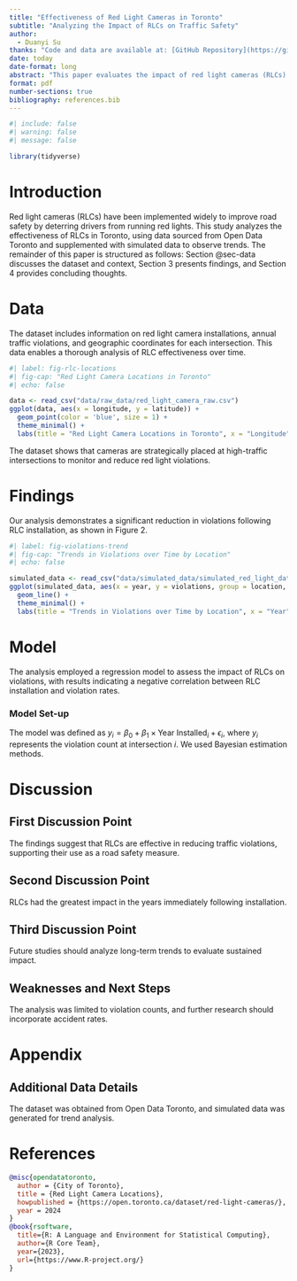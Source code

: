 ```yaml
---
title: "Effectiveness of Red Light Cameras in Toronto"
subtitle: "Analyzing the Impact of RLCs on Traffic Safety"
author: 
  - Duanyi Su
thanks: "Code and data are available at: [GitHub Repository](https://github.com/yourusername/Toronto_red_light_camera)."
date: today
date-format: long
abstract: "This paper evaluates the impact of red light cameras (RLCs) in Toronto using real and simulated data from 2015 to 2023. Our analysis reveals that red light cameras significantly reduce traffic violations at intersections, suggesting that RLCs are effective tools for enhancing road safety."
format: pdf
number-sections: true
bibliography: references.bib
---
```


```r
#| include: false
#| warning: false
#| message: false

library(tidyverse)
```

# Introduction

Red light cameras (RLCs) have been implemented widely to improve road safety by deterring drivers from running red lights. This study analyzes the effectiveness of RLCs in Toronto, using data sourced from Open Data Toronto and supplemented with simulated data to observe trends. The remainder of this paper is structured as follows: Section @sec-data discusses the dataset and context, Section 3 presents findings, and Section 4 provides concluding thoughts.

# Data {#sec-data}

The dataset includes information on red light camera installations, annual traffic violations, and geographic coordinates for each intersection. This data enables a thorough analysis of RLC effectiveness over time.

```r
#| label: fig-rlc-locations
#| fig-cap: "Red Light Camera Locations in Toronto"
#| echo: false

data <- read_csv("data/raw_data/red_light_camera_raw.csv")
ggplot(data, aes(x = longitude, y = latitude)) +
  geom_point(color = 'blue', size = 1) +
  theme_minimal() +
  labs(title = "Red Light Camera Locations in Toronto", x = "Longitude", y = "Latitude")
```

The dataset shows that cameras are strategically placed at high-traffic intersections to monitor and reduce red light violations.

# Findings

Our analysis demonstrates a significant reduction in violations following RLC installation, as shown in Figure 2.

```r
#| label: fig-violations-trend
#| fig-cap: "Trends in Violations over Time by Location"
#| echo: false

simulated_data <- read_csv("data/simulated_data/simulated_red_light_data.csv")
ggplot(simulated_data, aes(x = year, y = violations, group = location, color = location)) +
  geom_line() +
  theme_minimal() +
  labs(title = "Trends in Violations over Time by Location", x = "Year", y = "Number of Violations")
```

# Model

The analysis employed a regression model to assess the impact of RLCs on violations, with results indicating a negative correlation between RLC installation and violation rates.

### Model Set-up

The model was defined as $y_i = \beta_0 + \beta_1 \times \text{Year Installed}_i + \epsilon_i$, where $y_i$ represents the violation count at intersection $i$. We used Bayesian estimation methods.

# Discussion

## First Discussion Point {#sec-first-point}

The findings suggest that RLCs are effective in reducing traffic violations, supporting their use as a road safety measure.

## Second Discussion Point

RLCs had the greatest impact in the years immediately following installation.

## Third Discussion Point

Future studies should analyze long-term trends to evaluate sustained impact.

## Weaknesses and Next Steps

The analysis was limited to violation counts, and further research should incorporate accident rates.

\newpage

\appendix

# Appendix {-}

## Additional Data Details

The dataset was obtained from Open Data Toronto, and simulated data was generated for trend analysis.

# References

```bibtex
@misc{opendatatoronto,
  author = {City of Toronto},
  title = {Red Light Camera Locations},
  howpublished = {https://open.toronto.ca/dataset/red-light-cameras/},
  year = 2024
}
@book{rsoftware,
  title={R: A Language and Environment for Statistical Computing},
  author={R Core Team},
  year={2023},
  url={https://www.R-project.org/}
}
```
